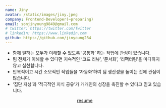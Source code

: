```yaml
---
name: Jiny
avatar: /static/images/jiny.jpeg
company: Frontend-Developer(~preparing)
email: sonjinyoung9849@gmail.com
# twitter: https://twitter.com/Twitter
# linkedin: https://www.linkedin.com
github: https://github.com/jinyoung234
---
```


- 함께 일하는 모두가 이해할 수 있도록 ‘공통화’ 하는 작업에 관심이 있습니다.
- 팀 전체가 이해할 수 있다면 지속적인 ‘코드 리뷰’, ‘문서화’, ‘리팩터링’을 마다하지 않고 실천합니다.
- 반복적이고 시간 소모적인 작업들을 ‘자동화’하여 팀 생산성을 높이는 것에 관심이 많습니다.
- ‘집단 지성’과 ‘적극적인 지식 공유’가 개개인의 성장을 촉진할 수 있다고 믿고 있습니다.

<div align="center">

[resume](https://www.figma.com/design/g4UQWSgEqWlYWTS9RZP2vA/jiny-%EC%9D%B4%EB%A0%A5%EC%84%9C?node-id=0-1&t=Ur2YPWbPYArLcutv-1)

</div>
